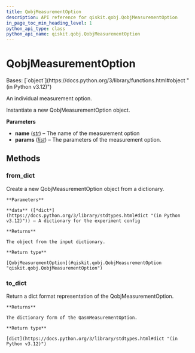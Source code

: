 ```yaml
---
title: QobjMeasurementOption
description: API reference for qiskit.qobj.QobjMeasurementOption
in_page_toc_min_heading_level: 1
python_api_type: class
python_api_name: qiskit.qobj.QobjMeasurementOption
---
```


# QobjMeasurementOption

<Class id="qiskit.qobj.QobjMeasurementOption" isDedicatedPage={true} github="https://github.com/qiskit/qiskit/tree/stable/0.46/qiskit/qobj/pulse_qobj.py" signature="qiskit.qobj.QobjMeasurementOption(name, params=None)">
  Bases: [`object`](https://docs.python.org/3/library/functions.html#object "(in Python v3.12)")

  An individual measurement option.

  Instantiate a new QobjMeasurementOption object.

  **Parameters**

  *   **name** ([*str*](https://docs.python.org/3/library/stdtypes.html#str "(in Python v3.12)")) – The name of the measurement option
  *   **params** ([*list*](https://docs.python.org/3/library/stdtypes.html#list "(in Python v3.12)")) – The parameters of the measurement option.

  ## Methods

  ### from\_dict

  <Function id="qiskit.qobj.QobjMeasurementOption.from_dict" name="from_dict" signature="classmethod from_dict(data)">
    Create a new QobjMeasurementOption object from a dictionary.

    **Parameters**

    **data** ([*dict*](https://docs.python.org/3/library/stdtypes.html#dict "(in Python v3.12)")) – A dictionary for the experiment config

    **Returns**

    The object from the input dictionary.

    **Return type**

    [QobjMeasurementOption](#qiskit.qobj.QobjMeasurementOption "qiskit.qobj.QobjMeasurementOption")
  </Function>

  ### to\_dict

  <Function id="qiskit.qobj.QobjMeasurementOption.to_dict" name="to_dict" signature="to_dict()">
    Return a dict format representation of the QobjMeasurementOption.

    **Returns**

    The dictionary form of the QasmMeasurementOption.

    **Return type**

    [dict](https://docs.python.org/3/library/stdtypes.html#dict "(in Python v3.12)")
  </Function>
</Class>

